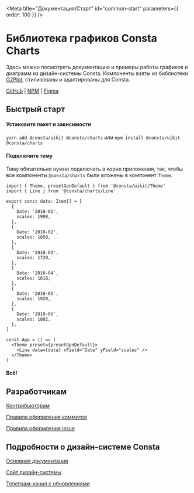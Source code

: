 
<Meta title="Документация/Старт" id="common-start" parameters={{ order: 100 }} />

# Библиотека графиков Consta Charts 

Здесь можно посмотреть документацию и примеры работы графиков и диаграмм из дизайн-системы Consta. Компоненты взяты из библиотеки
[G2Plot](https://g2plot.antv.vision/en), стилизованы и адаптированы для Consta.

[GitHub](https://github.com/consta-design-system/charts) |
[NPM](https://www.npmjs.com/package/@consta/charts) |
[Figma](https://www.figma.com/community/file/982611119114314434)


## Быстрый старт

#### Установите пакет и зависимости

`yarn add @consta/uikit @consta/charts` или `npm install @consta/uikit @consta/charts`

#### Подключите тему

Тему обязательно нужно подключать в корне приложения, так, чтобы все компоненты `@consta/charts` были вложены в компонент `Theme`.

```tsx
import { Theme, presetGpnDefault } from '@consta/uikit/Theme'
import { Line } from '@consta/charts/Line'

export const data: Item[] = [
  {
    Date: '2010-01',
    scales: 1998,
  },
  {
    Date: '2010-02',
    scales: 1850,
  },
  {
    Date: '2010-03',
    scales: 1720,
  },
  {
    Date: '2010-04',
    scales: 1818,
  },
  {
    Date: '2010-05',
    scales: 1920,
  },
  {
    Date: '2010-06',
    scales: 1802,
  },
]

const App = () => (
  <Theme preset={presetGpnDefault}>
    <Line data={data} xField="Date" yField="scales" />
  </Theme>
)
```

#### Всë!

## Разработчикам

[Контрибьюторам](http://uikit.gizeasy.ru/?path=/docs/common-develop-contributors--page)

[Правила оформления коммитов](http://uikit.gizeasy.ru/?path=/docs/common-develop-commits-style--page)

[Правила оформления issue](http://uikit.gizeasy.ru/?path=/docs/common-develop-issues--page)

## Подробности о дизайн-системе Consta

[Основная документация](http://uikit.gizeasy.ru/?path=/docs/common-about--page)

[Сайт дизайн-системы](https://consta.gazprom-neft.ru/)

[Телеграм-канал с обновлениями](https://t.me/consta_ui_releases)
